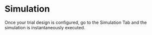# Simulation

Once your trial design is configured, go to the Simulation Tab and the simulation is instantaneously executed.



